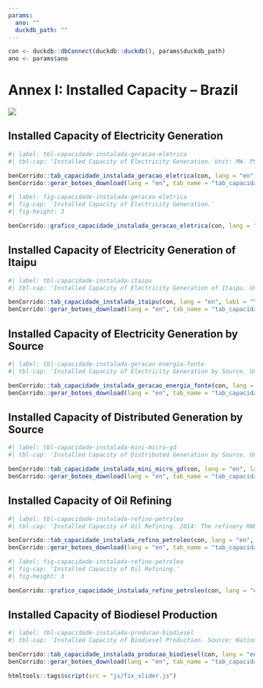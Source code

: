 ```yaml
---
params:
  ano: ""
  duckdb_path: ""
---
```


```r
con <- duckdb::dbConnect(duckdb::duckdb(), params$duckdb_path)
ano <- params$ano
```

# Annex I: Installed Capacity – Brazil {-}

![](../img/capas/imagem_cap_anexo.png)

## Installed Capacity of Electricity Generation

```r
#| label: tbl-capacidade-instalada-geracao-eletrica
#| tbl-cap: 'Installed Capacity of Electricity Generation. Unit: MW. PS - Public Service/ IEP - Independent Energy Producer/ APE - Self-producer. Hydro: It includes half of Itaipu Power Plant. PS and/or IEP: Does not include part of traditional Self-Producer power capacity. Self-Producers: IEP Plants, traditionally Self-Producers, are classified as Self-Producers. Solar: Photovoltaic.'

benCorrido::tab_capacidade_instalada_geracao_eletrica(con, lang = "en", lab1 = "")
benCorrido::gerar_botoes_download(lang = "en", tab_name = "tab_capacidade_instalada_geracao_eletrica")
```

```r
#| label: fig-capacidade-instalada-geracao-eletrica
#| fig-cap: 'Installed Capacity of Electricity Generation.'
#| fig-height: 3

benCorrido::grafico_capacidade_instalada_geracao_eletrica(con, lang = "en")
```

## Installed Capacity of Electricity Generation of Itaipu

```r
#| label: tbl-capacidade-instalada-itaipu
#| tbl-cap: 'Installed Capacity of Electricity Generation of Itaipu. Unit: MW. '

benCorrido::tab_capacidade_instalada_itaipu(con, lang = "en", lab1 = "Year")
benCorrido::gerar_botoes_download(lang = "en", tab_name = "tab_capacidade_instalada_itaipu", matriz = FALSE)
```


## Installed Capacity of Electricity Generation by Source

```r
#| label: tbl-capacidade-instalada-geracao-energia-fonte
#| tbl-cap: 'Installed Capacity of Electricity Generation by Source. Unit: MW. Others: Includes Tar. Gaseous Effluent: Includes process heat.'

benCorrido::tab_capacidade_instalada_geracao_energia_fonte(con, lang = "en", lab1 = "Plants in Operation")
benCorrido::gerar_botoes_download(lang = "en", tab_name = "tab_capacidade_instalada_geracao_energia_fonte")
```


## Installed Capacity of Distributed Generation by Source

```r
#| label: tbl-capacidade-instalada-mini-micro-gd
#| tbl-cap: 'Installed Capacity of Distributed Generation by Source. Unit: MW.'

benCorrido::tab_capacidade_instalada_mini_micro_gd(con, lang = "en", lab1 = "Plants in Operation")
benCorrido::gerar_botoes_download(lang = "en", tab_name = "tab_capacidade_instalada_mini_micro_gd")
```

## Installed Capacity of Oil Refining

```r
#| label: tbl-capacidade-instalada-refino-petroleo
#| tbl-cap: 'Installed Capacity of Oil Refining. 2014: The refinery RNEST started operation on 6 december of 2014, Autorized by ANP (operation) nº 506/2014.'

benCorrido::tab_capacidade_instalada_refino_petroleo(con, lang = "en", lab1 = "Year", lab2 = "m³/day")
benCorrido::gerar_botoes_download(lang = "en", tab_name = "tab_capacidade_instalada_refino_petroleo", matriz = FALSE)
```

```r
#| label: fig-capacidade-instalada-refino-petroleo
#| fig-cap: 'Installed Capacity of Oil Refining.'
#| fig-height: 3

benCorrido::grafico_capacidade_instalada_refino_petroleo(con, lang = "en")
```

## Installed Capacity of Biodiesel Production

```r
#| label: tbl-capacidade-instalada-producao-biodiesel
#| tbl-cap: 'Installed Capacity of Biodiesel Production. Source: Nation Agency for Oil, Gas and Biofuels (ANP).'

benCorrido::tab_capacidade_instalada_producao_biodiesel(con, lang = "en", lab1 = "Year", lab2 = "b/day")
benCorrido::gerar_botoes_download(lang = "en", tab_name = "tab_capacidade_instalada_producao_biodiesel", matriz = FALSE)
```


```r
htmltools::tags$script(src = "js/fix_slider.js")
```